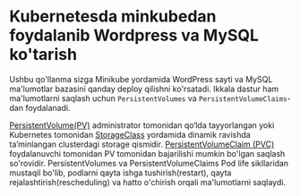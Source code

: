 
# Kubernetesda minkubedan foydalanib Wordpress va MySQL ko'tarish

Ushbu qo'llanma sizga Minikube yordamida WordPress sayti va MySQL ma'lumotlar bazasini qanday deploy qilishni ko'rsatadi. Ikkala dastur ham ma'lumotlarni saqlash uchun `PersistentVolumes` va `PersistentVolumeClaims`-dan foydalanadi.

[PersistentVolume(PV)](https://kubernetes.io/docs/concepts/storage/persistent-volumes/) administrator tomonidan qo‘lda tayyorlangan yoki Kubernetes tomonidan [StorageClass](https://kubernetes.io/docs/concepts/storage/storage-classes) yordamida dinamik ravishda ta’minlangan clusterdagi storage qismidir. [PersistentVolumeClaim (PVC)](https://kubernetes.io/docs/concepts/storage/persistent-volumes/#persistentvolumeclaims) foydalanuvchi tomonidan PV tomonidan bajarilishi mumkin bo'lgan saqlash so'rovidir. PersistentVolumes va PersistentVolumeClaims Pod life sikllaridan mustaqil bo'lib, podlarni qayta ishga tushirish(restart), qayta rejalashtirish(rescheduling) va hatto o'chirish orqali ma'lumotlarni saqlaydi.